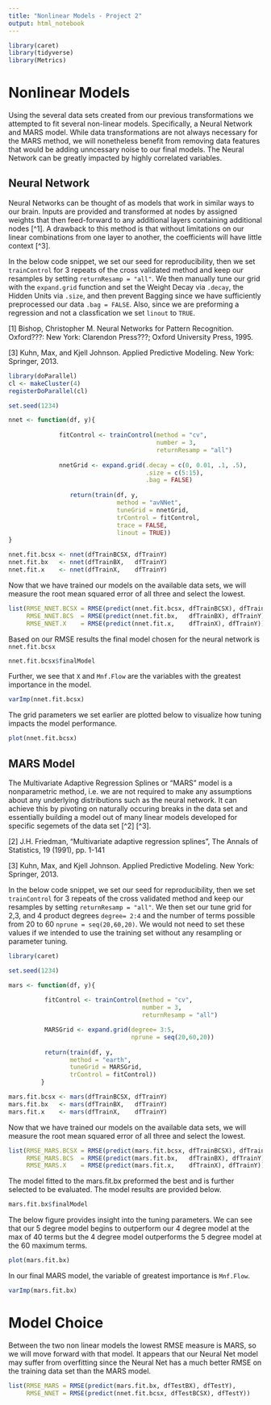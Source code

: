 ```yaml
---
title: "Nonlinear Models - Project 2"
output: html_notebook
---
```


```r
library(caret)
library(tidyverse)
library(Metrics)
```

# Nonlinear Models

Using the several data sets created from our previous transformations we attempted to fit several non-linear models. Specifically, a Neural Network and MARS model. While data transformations are not always necessary for the MARS method, we will nonetheless benefit from removing data features that would be adding unncessary noise to our final models. The Neural Network can be greatly impacted by highly correlated variables. 

## Neural Network

Neural Networks can be thought of as models that work in similar ways to our brain. Inputs are provided and transformed at nodes by assigned weights that then feed-forward to any additional layers containing additional nodes [^1]. A drawback to this method is that without limitations on our linear combinations from one layer to another, the coefficients will have little context [^3]. 

In the below code snippet, we set our seed for reproducibility, then we set `trainControl` for 3 repeats of the cross validated method and keep our resamples by setting `returnResamp = "all"`. We then manually tune our grid with the `expand.grid` function and set the Weight Decay via `.decay`, the Hidden Units via `.size`, and then prevent Bagging since we have sufficiently preprocessed our data `.bag = FALSE`. Also, since we are preforming a regression and not a classfication we set `linout` to `TRUE`. 

[1] Bishop, Christopher M. Neural Networks for Pattern Recognition. Oxford???: New York: Clarendon Press???; Oxford University Press, 1995.

[3] Kuhn, Max, and Kjell Johnson. Applied Predictive Modeling. New York: Springer, 2013.

```r
library(doParallel)
cl <- makeCluster(4)
registerDoParallel(cl)
```


```r
set.seed(1234)

nnet <- function(df, y){
  
              fitControl <- trainControl(method = "cv", 
                                         number = 3, 
                                         returnResamp = "all")
              
              nnetGrid <- expand.grid(.decay = c(0, 0.01, .1, .5),
                                      .size = c(5:15),
                                      .bag = FALSE)
    
                 return(train(df, y, 
                              method = "avNNet", 
                              tuneGrid = nnetGrid,
                              trControl = fitControl,
                              trace = FALSE,
                              linout = TRUE))
}

nnet.fit.bcsx <- nnet(dfTrainBCSX, dfTrainY)
nnet.fit.bx   <- nnet(dfTrainBX,   dfTrainY)
nnet.fit.x    <- nnet(dfTrainX,    dfTrainY)
```

Now that we have trained our models on the available data sets, we will measure the root mean squared error of all three and select the lowest. 

```r
list(RMSE_NNET.BCSX = RMSE(predict(nnet.fit.bcsx, dfTrainBCSX), dfTrainY),
     RMSE_NNET.BCS  = RMSE(predict(nnet.fit.bx,   dfTrainBX), dfTrainY),
     RMSE_NNET.X    = RMSE(predict(nnet.fit.x,    dfTrainX), dfTrainY))
```

Based on our RMSE results the final model chosen for the neural network is `nnet.fit.bcsx`

```r
nnet.fit.bcsx$finalModel
```

Further, we see that `X` and `Mnf.Flow` are the variables with the greatest importance in the model.

```r
varImp(nnet.fit.bcsx)
```

The grid parameters we set earlier are plotted below to visualize how tuning impacts the model performance.

```r
plot(nnet.fit.bcsx)
```


## MARS Model

The Multivariate Adaptive Regression Splines or "MARS" model is a nonparametric method, i.e. we are not required to make any assumptions about any underlying distributions such as the neural network. It can achieve this by pivoting on naturally occuring breaks in the data set and essentially building a model out of many linear models developed for specific segemets of the data set [^2] [^3]. 

[2] J.H. Friedman, "Multivariate adaptive regression splines", The Annals of Statistics, 19 (1991), pp. 1-141

[3] Kuhn, Max, and Kjell Johnson. Applied Predictive Modeling. New York: Springer, 2013.

In the below code snippet, we set our seed for reproducibility, then we set `trainControl` for 3 repeats of the cross validated method and keep our resamples by setting `returnResamp = "all"`. We then set our tune grid for 2,3, and 4 product degrees `degree= 2:4` and the number of terms possible from 20 to 60 `nprune = seq(20,60,20)`. We would not need to set these values if we intended to use the training set without any resampling or parameter tuning.

```r
library(caret)

set.seed(1234)

mars <- function(df, y){
           
          fitControl <- trainControl(method = "cv", 
                                     number = 3, 
                                     returnResamp = "all")

          MARSGrid <- expand.grid(degree= 3:5, 
                                  nprune = seq(20,60,20))
          
          return(train(df, y, 
                 method = "earth", 
                 tuneGrid = MARSGrid,
                 trControl = fitControl))
         }

mars.fit.bcsx <- mars(dfTrainBCSX, dfTrainY)
mars.fit.bx   <- mars(dfTrainBX,   dfTrainY)
mars.fit.x    <- mars(dfTrainX,    dfTrainY)
```

Now that we have trained our models on the available data sets, we will measure the root mean squared error of all three and select the lowest. 

```r
list(RMSE_MARS.BCSX = RMSE(predict(mars.fit.bcsx, dfTrainBCSX), dfTrainY),
     RMSE_MARS.BCS  = RMSE(predict(mars.fit.bx,   dfTrainBX), dfTrainY),
     RMSE_MARS.X    = RMSE(predict(mars.fit.x,    dfTrainX), dfTrainY))
```

The model fitted to the mars.fit.bx preformed the best and is further selected to be evaluated. The model results are provided below.

```r
mars.fit.bx$finalModel
```

The below figure provides insight into the tuning parameters. We can see that our 5 degree model begins to outperform our 4 degree model at the max of 40 terms but the 4 degree model outperforms the 5 degree model at the 60 maximum terms. 

```r
plot(mars.fit.bx)
```

In our final MARS model, the variable of greatest importance is `Mnf.Flow`.

```r
varImp(mars.fit.bx)
```

# Model Choice

Between the two non linear models the lowest RMSE measure is MARS, so we will move forward with that model. It appears that our Neural Net model may suffer from overfitting since the Neural Net has a much better RMSE on the training data set than the MARS model.

```r
list(RMSE_MARS = RMSE(predict(mars.fit.bx, dfTestBX), dfTestY),
     RMSE_NNET = RMSE(predict(nnet.fit.bcsx, dfTestBCSX), dfTestY))
```


